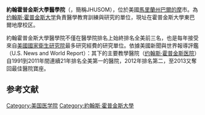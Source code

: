 {{multiple issues|
{{Unreferenced|time=2014-05-23T07:19:22+00:00}}
{{request translation|en}}
}}
{{NoteTA
|T=zh-cn:约翰斯·霍普金斯大学医学院;zh-tw:約翰霍普金斯大學醫學院;zh-hk:約翰霍普金斯大學醫學院;
|1=zh-cn:约翰斯·霍普金斯大学;zh-tw:約翰霍普金斯大學;zh-hk:約翰霍普金斯大學;
|2=zh-cn:约翰斯·霍普金斯医院;zh-tw:約翰霍普金斯醫院;zh-hk:約翰霍普金斯醫院;
}}
{{Infobox university
|image_name= File:hlogo.png
|image_size     = 125px
|name           = 约翰霍普金斯大学医学院<br>Johns Hopkins University School of Medicine
|established    = 1893
|type           = [[私立|私立]] 
|president      = {{le|罗纳德·J·丹尼尔斯|Ronald J. Daniels}}
|parent         = [[约翰·霍普金斯大学|约翰·霍普金斯大学]]
|city           = [[巴的摩尔|巴的摩尔]] 
|state          = [[马里兰州|马里兰州]] 
|country        = {{USA}}
|students       = 硕士生480
<br>全校1,400<ref name="JHUSOMinfo1">{{cite web|url=http://www.hopkinsmedicine.org/about/Hopkins_Pocket_Guide_2007.pdf|title=Hopkins Pocket Guide 2007|access-date=2009-07-03|archive-url=https://web.archive.org/web/20131102122309/http://www.hopkinsmedicine.org/about/Hopkins_Pocket_Guide_2007.pdf|archive-date=2013-11-02|url-status=dead}}</ref>
|faculty        = 全职教师2,980<br>兼职教师1,270<ref>{{cite web |title=Fast Facts: Johns Hopkins Medicine |url=https://www.hopkinsmedicine.org/about/downloads/JHM-Fast-Facts.pdf |website=Hopkins Medicine |access-date=26 March 2020}}</ref>
|campus         = [[城区|城区]] 
|website= {{url|http://www.hopkinsmedicine.org/som/}}
}}
'''約翰霍普金斯大學醫學院'''（{{lang-en|The Johns Hopkins University School of Medicine}}，簡稱JHUSOM），位於美國[[馬里蘭州|馬里蘭州]][[巴爾的摩|巴爾的摩]]市。為[[约翰斯·霍普金斯大学|约翰斯·霍普金斯大学]]負責醫學教育訓練與研究的單位，現址在霍普金斯大學東巴爾地摩校区。

約翰霍普金斯大學醫學院不僅在醫學院排名上始終排名全美前三名，也是每年接受來自[[美國國家衛生研究院|美國國家衛生研究院]]最多研究經費的研究單位。依據美國新聞與世界報導評鑑（U.S. News and World Report）：其下的主要教學醫院（[[约翰斯·霍普金斯医院|约翰斯·霍普金斯医院]]）自1991到2011年間連續21年排名全美第一的醫院，2012年排名第二，至2013又奪回最佳醫院寶座。

==参考文献==
{{reflist}}
{{约翰·霍普金斯大学}}
{{univ-stub}}
[[Category:美国医学院|Category:美国医学院]]
[[Category:約翰斯·霍普金斯大學|Category:約翰斯·霍普金斯大學]]